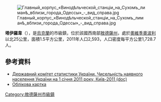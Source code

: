 {{No footnotes|time=2015-09-16T13:13:51+00:00}}
{{coord|46|21|54|N|30|38|48|E|scale:30000|display=title}}

[[Image:Главный_корпус_«Винодѣльческой_станцiи_на_Сухомъ_лиманѣ_вблизи_города_Одессы»_-_вид_справа.jpg|right]]

'''塔伊羅韋'''（{{lang-uk|Таїрове}}），是[[烏克蘭|烏克蘭]]的市級鎮，位於該國西南部[[敖德薩州|敖德薩州]]，處於[[奧維季奧波利|奧維季奧波利]]以北25公里，面積1.5平方公里，2011年人口2,593，人口密度每平方公里1,728.7人。

==參考資料==
*[https://web.archive.org/web/20121010205321/http://stat6.stat.lviv.ua/PXWEB2007/ukr/publ/2011/chnas.zip Державний комітет статистики України. Чисельність наявного населення України на 1 січня 2011 року, Київ-2011 (doc)]
* [http://gska2.rada.gov.ua/pls/z7502/A005?rdat1=17.07.2008&rf7571=22953 Облікова картка]{{dead link|date=2017年12月 |bot=InternetArchiveBot |fix-attempted=yes }}

{{DEFAULTSORT:Таїрове}}
[[Category:敖德薩州市級鎮|Category:敖德薩州市級鎮]]


{{Odessa-geo-stub}}